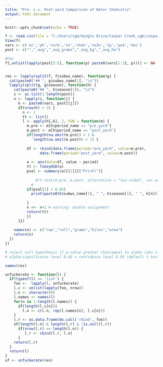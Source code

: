 ```yaml
---
title: "Pre- v.s. Post-yard Comparison of Water Chemistry"
output: html_document
---
```


```r
knitr::opts_chunk$set(echo = TRUE)
```


```r
f <- read.csv(file = "C:/Users/sgm/Google Drive/Caspar Creek_sgm/caspar/output/tb/tb_wide.csv")
View(f)
vars <- c('ec','ph','turb','tn','nh4n','no3n','tp','po4','doc')
post <- c("","_avg","_avg_grams","_avg_kg","_avg_ha")

#hax
f[,unlist(lapply(post[3:5], function(p) paste0(vars[1:3], p)))] <- NA


res <- lapply(split(f, f$subws_name), function(g) {
  cat(paste0("## ", g$subws_name[1], "\n"))
  lapply(split(g, g$season), function(h) {
    cat(paste0("## ", h$season[1]), "\n")
    i <- as.list(1:length(post))
    n <- lapply(i, function(j) {
      k <- paste0(vars, post[[j]])
      if(nrow(h) > 3) {
        n <- 1
        tt <- list()
        l <- apply(h[,k], 2, FUN = function(m) {
          m.pre <- m[h$period_name == "pre_yard"]
          m.post <- m[h$period_name == "post_yard"]
          if(length(na.omit(m.pre)) > 1 & 
             length(na.omit(m.post)) > 1) {
            
          df <- rbind(data.frame(period="pre_yard", value=m.pre),
                data.frame(period="post_yard", value=m.post))
          
          a <- aov(data=df, value ~ period)
          tt <- TukeyHSD(a)
          pval <- summary(a)[[1]][["Pr(>F)"]]
          
              #(t.test(m.pre, m.post, alternative = "two.sided", var.equal = FALSE))
            # 
          if(pval[1] < 0.05)
            print(paste0(h$subws_name[1], " ", h$season[1], " ", k[n]))
            
          }
          n <<- n+1 # warning: double assignment
          return(tt)
          })
      }})
    
    names(n) <- c("raw","roll","grams","kilos","area")
    return(n)
  })
})

# reject null hypothesis if p-value greater than/equal to alpha (aka significance level) 
# alpha/significance level 0.05 = confidence level 0.95 (default t.test argument)

names(res)

unfuckerate <- function(l) {
  if(typeof(l) == 'list') {
    foo <-  lapply(l, unfuckerate)
    l.c <- unlist(lapply(foo, nrow))
    l.n <- character(0)
    l.names <- names(l)
    for(n in 1:length(l.names)) {
      if(length(l.c[n]))
        l.n <- c(l.n, rep(l.names[n], l.c[n]))
    }
    l.r <- as.data.frame(do.call('rbind', foo))
    if(length(l.n) & length(l.r) & !is.null(l.r))
      if(nrow(l.r) == length(l.n)) {
         l.r <- cbind(l.r, l.n)
      }
    return(l.r)
  } 
  return(l)
}
uf <- unfuckerate(res)
```

